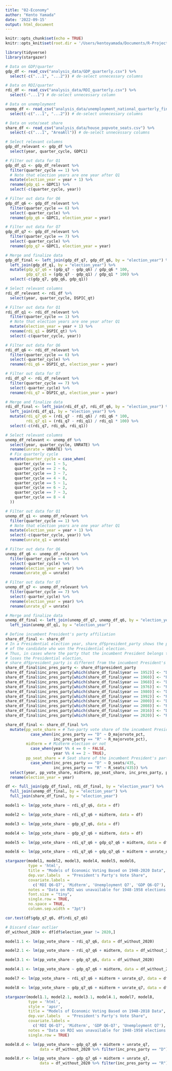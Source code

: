 ```yaml
---
title: "02-Economy"
author: "Kento Yamada"
date: '2022-09-15'
output: html_document
---
```


```r
knitr::opts_chunk$set(echo = TRUE)
knitr::opts_knit$set(root.dir = '/Users/kentoyamada/Documents/R-Projects/election-analytics-2022-midterms')
```

```r
library(tidyverse)
library(stargazer)
```

```r
# Data on GDP/quarter
gdp_df <- read_csv("analysis_data/GDP_quarterly.csv") %>%
  select(-c("...1", "...2")) # de-select unnecessary columns

# Data on RDI/quarter
rdi_df <- read_csv("analysis_data/RDI_quarterly.csv") %>%
  select(-"...1") # de-select unnecessary column

# Data on unemployment
unemp_df <- read_csv("analysis_data/unemployment_national_quarterly_final.csv") %>%
  select(-c("...1", "...2")) # de-select unnecessary columns

# Data on vote/seat share
share_df <- read_csv("analysis_data/house_popvote_seats.csv") %>%
  select(-c("...1", "AreaAll")) # de-select unnecessary columns
```

```r
# Select relevant columns
gdp_df_relevant <- gdp_df %>%
  select(year, quarter_cycle, GDPC1)

# Filter out data for Q1
gdp_df_q1 <- gdp_df_relevant %>%
  filter(quarter_cycle == 1) %>%
  # Note that election years are one year after Q1
  mutate(election_year = year + 1) %>% 
  rename(gdp_q1 = GDPC1) %>%
  select(-c(quarter_cycle, year))

# Filter out data for Q6
gdp_df_q6 <- gdp_df_relevant %>%
  filter(quarter_cycle == 6) %>%
  select(-quarter_cycle) %>%
  rename(gdp_q6 = GDPC1, election_year = year)

# Filter out data for Q7
gdp_df_q7 <- gdp_df_relevant %>%
  filter(quarter_cycle == 7) %>%
  select(-quarter_cycle) %>%
  rename(gdp_q7 = GDPC1, election_year = year)

# Merge and finalize data
gdp_df_final <- left_join(gdp_df_q7, gdp_df_q6, by = "election_year") %>%
  left_join(gdp_df_q1, by = "election_year") %>%
  mutate(gdp_q7_q6 = (gdp_q7 - gdp_q6) / gdp_q6 * 100,
         gdp_q7_q1 = (gdp_q7 - gdp_q1) / gdp_q1 * 100) %>%
  select(-c(gdp_q7, gdp_q6, gdp_q1))
```

```r
# Select relevant columns
rdi_df_relevant <- rdi_df %>%
  select(year, quarter_cycle, DSPIC_qt)

# Filter out data for Q1
rdi_df_q1 <- rdi_df_relevant %>%
  filter(quarter_cycle == 1) %>%
  # Note that election years are one year after Q1
  mutate(election_year = year + 1) %>% 
  rename(rdi_q1 = DSPIC_qt) %>%
  select(-c(quarter_cycle, year))

# Filter out data for Q6
rdi_df_q6 <- rdi_df_relevant %>%
  filter(quarter_cycle == 6) %>%
  select(-quarter_cycle) %>%
  rename(rdi_q6 = DSPIC_qt, election_year = year)

# Filter out data for Q7
rdi_df_q7 <- rdi_df_relevant %>%
  filter(quarter_cycle == 7) %>%
  select(-quarter_cycle) %>%
  rename(rdi_q7 = DSPIC_qt, election_year = year)

# Merge and finalize data
rdi_df_final <- left_join(rdi_df_q7, rdi_df_q6, by = "election_year") %>%
  left_join(rdi_df_q1, by = "election_year") %>%
  mutate(rdi_q7_q6 = (rdi_q7 - rdi_q6) / rdi_q6 * 100,
         rdi_q7_q1 = (rdi_q7 - rdi_q1) / rdi_q1 * 100) %>%
  select(-c(rdi_q7, rdi_q6, rdi_q1))
```

```r
# Select relevant columns
unemp_df_relevant <- unemp_df %>%
  select(year, quarter_cycle, UNRATE) %>%
  rename(unrate = UNRATE) %>%
  # Fix quarterly cycle 
  mutate(quarter_cycle = case_when(
    quarter_cycle == 1 ~ 5,
    quarter_cycle == 2 ~ 6,
    quarter_cycle == 3 ~ 7,
    quarter_cycle == 4 ~ 8,
    quarter_cycle == 5 ~ 1,
    quarter_cycle == 6 ~ 2,
    quarter_cycle == 7 ~ 3,
    quarter_cycle == 8 ~ 4
  ))

# Filter out data for Q1
unemp_df_q1 <- unemp_df_relevant %>%
  filter(quarter_cycle == 1) %>%
  # Note that election years are one year after Q1
  mutate(election_year = year + 1) %>%
  select(-c(quarter_cycle, year)) %>%
  rename(unrate_q1 = unrate)

# Filter out data for Q6
unemp_df_q6 <- unemp_df_relevant %>%
  filter(quarter_cycle == 6) %>%
  select(-quarter_cycle) %>%
  rename(election_year = year) %>%
  rename(unrate_q6 = unrate)

# Filter out data for Q7
unemp_df_q7 <- unemp_df_relevant %>%
  filter(quarter_cycle == 7) %>%
  select(-quarter_cycle) %>%
  rename(election_year = year) %>%
  rename(unrate_q7 = unrate)

# Merge and finalize data
unemp_df_final <- left_join(unemp_df_q7, unemp_df_q6, by = "election_year") %>%
  left_join(unemp_df_q1, by = "election_year") 
```


```r
# Define incumbent President's party affiliation
share_df_final <- share_df
# In a Presidential election year, share_df$president_party shows the party 
# of the candidate who won the Presidential election.
# Thus, in cases where the party that the incumbent President belongs to
# loses the Presidential election,
# share_df$president_party is different from the incumbent President's party
share_df_final$inc_pres_party <- share_df$president_party
share_df_final$inc_pres_party[which(share_df_final$year == 1952)] <- "D"
share_df_final$inc_pres_party[which(share_df_final$year == 1960)] <- "R"
share_df_final$inc_pres_party[which(share_df_final$year == 1968)] <- "D"
share_df_final$inc_pres_party[which(share_df_final$year == 1976)] <- "R"
share_df_final$inc_pres_party[which(share_df_final$year == 1980)] <- "D"
share_df_final$inc_pres_party[which(share_df_final$year == 1992)] <- "R"
share_df_final$inc_pres_party[which(share_df_final$year == 2000)] <- "D"
share_df_final$inc_pres_party[which(share_df_final$year == 2008)] <- "R"
share_df_final$inc_pres_party[which(share_df_final$year == 2016)] <- "D"
share_df_final$inc_pres_party[which(share_df_final$year == 2020)] <- "R"

share_df_final <- share_df_final %>%
  mutate(pp_vote_share = # Two-party vote share of the incumbent President's party
           case_when(inc_pres_party == "D" ~ D_majorvote_pct,
                     inc_pres_party == "R" ~ R_majorvote_pct),
         midterm = # Midterm election or not
           case_when(year %% 4 == 0 ~ FALSE,
                     year %% 4 == 2 ~ TRUE),
         pp_seat_share = # Seat share of the incumbent President's party
           case_when(inc_pres_party == "D" ~ D_seats/435,
                     inc_pres_party == "R" ~ R_seats/435)) %>%
  select(year, pp_vote_share, midterm, pp_seat_share, inc_pres_party, president_party) %>%
  rename(election_year = year)
```

```r
df <- full_join(gdp_df_final, rdi_df_final, by = "election_year") %>%
  full_join(unemp_df_final, by = "election_year") %>%
  full_join(share_df_final, by = "election_year")
```


```r
model1 <- lm(pp_vote_share ~ rdi_q7_q6, data = df)
```
```r
model2 <- lm(pp_vote_share ~ rdi_q7_q6 + midterm, data = df)
```
```r
model3 <- lm(pp_vote_share ~ gdp_q7_q6, data = df)
```
```r
model4 <- lm(pp_vote_share ~ gdp_q7_q6 + midterm, data = df)
```
```r
model5 <- lm(pp_vote_share ~ rdi_q7_q6 + gdp_q7_q6 + midterm, data = df)
```
```r
model6 <- lm(pp_vote_share ~ rdi_q7_q6 + gdp_q7_q6 + midterm + unrate_q7, data = df)
```


```r
stargazer(model1, model2, model3, model4, model5, model6,
          type = 'html',
          title = "Models of Economic Voting Based on 1948-2020 Data",
          dep.var.labels   = "President's Party's Vote Share",
          covariate.labels = 
            c('RDI Q6-Q7', 'Midterm', 'Unemployment Q7', 'GDP Q6-Q7'),
          notes = "Data on RDI was unavailable for 1948-1958 elections.",
          font.size = "tiny",
          single.row = TRUE,
          no.space = TRUE,
          column.sep.width = "3pt")
```



```r
cor.test(df$gdp_q7_q6, df$rdi_q7_q6)
```

```r
# Discard clear outlier
df_without_2020 <- df[df$election_year != 2020,]
```

```r
model1.1 <- lm(pp_vote_share ~ rdi_q7_q6, data = df_without_2020)
```
```r
model2.1 <- lm(pp_vote_share ~ rdi_q7_q6 + midterm, data = df_without_2020)
```
```r
model3.1 <- lm(pp_vote_share ~ gdp_q7_q6, data = df_without_2020)
```
```r
model4.1 <- lm(pp_vote_share ~ gdp_q7_q6 + midterm, data = df_without_2020)
```
```r
model7 <- lm(pp_vote_share ~ rdi_q7_q6 + midterm + unrate_q7, data = df_without_2020)
```
```r
model8 <- lm(pp_vote_share ~ gdp_q7_q6 + midterm + unrate_q7, data = df_without_2020)
```

```r
stargazer(model1.1, model2.1, model3.1, model4.1, model7, model8,
          type = 'html',
          style = 'apsr',
          title = "Models of Economic Voting Based on 1948-2018 Data",
          dep.var.labels   = "President's Party's Vote Share",
          covariate.labels = 
            c('RDI Q6-Q7', 'Midterm', 'GDP Q6-Q7', 'Unemployment Q7'),
          notes = "Data on RDI was unavailable for 1948-1958 elections.",
          single.row = TRUE)
```


```r
model8.d <- lm(pp_vote_share ~ gdp_q7_q6 + midterm + unrate_q7, 
               data = df_without_2020 %>% filter(inc_pres_party == "D"))
```
```r
model8.r <- lm(pp_vote_share ~ gdp_q7_q6 + midterm + unrate_q7, 
               data = df_without_2020 %>% filter(inc_pres_party == "R"))
```

